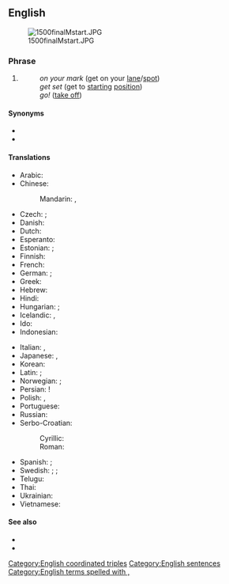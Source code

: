 ==English==
[[Image:1500finalMstart.JPG|thumb]]

===Phrase===
{{en-phrase|[[on]] [[your]] [[mark]], [[get]] [[set]], [[go]]!}}

# {{lb|en|sports}} {{non-gloss definition|A three-command start when [[racing]]:}}
#: ''on your mark'' (get on your [[lane]]/[[spot]])
#: ''get set'' (get to [[starting]] [[position]])
#: ''go!'' ([[take off]])

====Synonyms====
* {{l|en|ready, set, go}}
* {{l|en|ready, steady, go}}

====Translations====
{{trans-top|three-command start of racing}}
* Arabic: {{t-needed|ar}}
* Chinese:
*: Mandarin: {{t|cmn|[[各就各位]]！[[預備]]！[[跑]]！|sc=Hani}}, {{t|cmn|[[各就各位]]！[[预备]]！[[跑]]！|tr=gèjiùgèwèi! yùbèi! pǎo!|sc=Hani}}
* Czech: {{t|cs|připravit se, pozor, start!}}; {{t|cs|připravit se, pozor, teď}}
* Danish: {{t|da|klar, parat, start}}
* Dutch: {{t|nl|op uw plaatsen, klaar, af!}}
* Esperanto: {{t|eo|en loko, pretu, iru!}}
* Estonian: {{t|et|kohtadele, valmisolla, läks}}; {{t|et|tähelepanu, valmisolla, läks}}
* Finnish: {{t|fi|paikoillanne, valmiina, nyt}} {{q|has different variations}}
* French: {{t+|fr|à vos marques, prêts, partez}}
* German: {{t+|de|auf die Plätze, fertig, los}}; {{t+|de|Achtung, fertig, los}}
* Greek: {{t|el|λάβετε θέσεις, έτοιμοι, μαρς!}}
* Hebrew: {{t|he|למקומות, היכון, צא!|tr=la-mekomot, hikkon, tse!|sc=Hebr}}
* Hindi: {{t-needed|hi}}
* Hungarian: {{t|hu|felkészülni, vigyázz, rajt}}; {{t|hu|vigyázz, kész, rajt}}
* Icelandic: {{t|is|tilbúinn, viðbúinn, af stað|m}}, {{t|is|tilbúin, viðbúin, af stað|f}}
* Ido: {{t|io|a via aleo, pronteskez, irez!}}
* Indonesian: {{t|id|bersedia, siap, ya}}
{{trans-mid}}
* Italian: {{t|it|pronti, attenti, via!}}, {{t|it|pronti, partenza, via!}}
* Japanese: {{t|ja|位置について、用意、ドン!|tr=ichi-ni tsuite, yōi, don!|sc=Jpan}}, {{t|ja|せえの|tr=sēno}} {{qualifier|for any function other than just racing}}
* Korean: {{t-needed|ko}}
* Latin: {{t|la|in tuis vestigiis, parāte, īte}}; {{t|la|parāte, dēstituite, īte}}
* Norwegian: {{t|no|klar, ferdig, gå}}; {{t|no|klare, ferdige, gå|p}}
* Persian: {{t|fa|بجای خود،آماده، حرکت}}!
* Polish: {{t|pl|na miejsca, gotowi, start}}, {{t+|pl|do biegu, gotowi, start}}
* Portuguese: {{t|pt|preparar, apontar, vai}}
* Russian: {{t|ru|на ста́рт, внима́ние, марш!}}
* Serbo-Croatian:
*: Cyrillic: {{t|sh|припрема, позор, сад!|sc=Cyrl}}
*: Roman: {{t|sh|priprema, pozor, sad!}}
* Spanish: {{t|es|en sus marcas, listos, fuera|alt=¡en sus marcas, listos, fuera!}}; {{t|es|preparados, listos, ya|alt=preparados, listos, ¡ya!}}
* Swedish: {{t|sv|på era platser, färdiga, gå}}; {{t|sv|på edra platser, färdiga, gå}}; {{t|sv|klara, färdiga, gå}}
* Telugu: {{t-needed|te}}
* Thai: {{t-needed|th}}
* Ukrainian: {{t|uk|на старт! увага! руш!}} {{qualifier|official, formal}}
* Vietnamese: {{t-needed|vi}}
{{trans-bottom}}

====See also====
* {{l|en|lights, camera, action}}
* {{l|en|ready, aim, fire}}

[[Category:English coordinated triples]]
[[Category:English sentences]]
[[Category:English terms spelled with ,]]